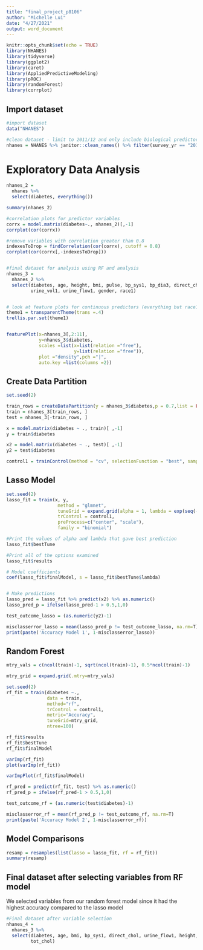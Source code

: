 ```yaml
---
title: "final_project_p8106"
author: "Michelle Lui"
date: "4/27/2021"
output: word_document
---
```


```r
knitr::opts_chunk$set(echo = TRUE)
library(NHANES)
library(tidyverse)
library(ggplot2) 
library(caret)
library(AppliedPredictiveModeling)
library(pROC)
library(randomForest) 
library(corrplot)
```

## Import dataset

```r
#import dataset
data("NHANES")

#clean dataset - limit to 2011/12 and only include biological predictors, dropped some biological predictors due to excess missing data
nhanes = NHANES %>% janitor::clean_names() %>% filter(survey_yr == "2011_12") %>% select(gender, age, race1, weight, height, bmi, pulse:bp_dia3, direct_chol:urine_flow1, diabetes) %>% drop_na()
```

# Exploratory Data Analysis
```r
nhanes_2 = 
  nhanes %>%
  select(diabetes, everything())

summary(nhanes_2) 

#correlation plots for predictor variables
corrx = model.matrix(diabetes~., nhanes_2)[,-1]
corrplot(cor(corrx))

#remove variables with correlation greater than 0.8
indexesToDrop = findCorrelation(cor(corrx), cutoff = 0.8)
corrplot(cor(corrx[,-indexesToDrop]))


#final dataset for analysis using RF and analysis
nhanes_3 = 
  nhanes_2 %>%
  select(diabetes, age, height, bmi, pulse, bp_sys1, bp_dia3, direct_chol, tot_chol,
         urine_vol1, urine_flow1, gender, race1)


# look at feature plots for continuous predictors (everything but race1 and gender)
theme1 = transparentTheme(trans =.4)
trellis.par.set(theme1)


featurePlot(x=nhanes_3[,2:11],
            y=nhanes_3$diabetes,
            scales =list(x=list(relation ="free"),
                         y=list(relation ="free")),
            plot ="density",pch ="|",
            auto.key =list(columns =2))
```


## Create Data Partition

```r
set.seed(2)

train_rows = createDataPartition(y = nhanes_3$diabetes,p = 0.7,list = FALSE)
train = nhanes_3[train_rows, ]
test = nhanes_3[-train_rows, ]

x = model.matrix(diabetes ~ ., train)[ ,-1]
y = train$diabetes

x2 = model.matrix(diabetes ~ ., test)[ ,-1]
y2 = test$diabetes

control1 = trainControl(method = "cv", selectionFunction = "best", sampling = "down")
```

## Lasso Model
```r
set.seed(2)
lasso_fit = train(x, y, 
                   method = "glmnet",
                   tuneGrid = expand.grid(alpha = 1, lambda = exp(seq(-20, 20,length=100))),
                   trControl = control1,
                   preProcess=c("center", "scale"),
                   family = "binomial") 

#Print the values of alpha and lambda that gave best prediction
lasso_fit$bestTune

#Print all of the options examined
lasso_fit$results

# Model coefficients
coef(lasso_fit$finalModel, s = lasso_fit$bestTune$lambda)


# Make predictions
lasso_pred = lasso_fit %>% predict(x2) %>% as.numeric()
lasso_pred_p = ifelse(lasso_pred-1 > 0.5,1,0)

test_outcome_lasso = (as.numeric(y2)-1)

misclasserror_lasso = mean(lasso_pred_p != test_outcome_lasso, na.rm=T)
print(paste('Accuracy Model 1', 1-misclasserror_lasso))

```

## Random Forest
```r
mtry_vals = c(ncol(train)-1, sqrt(ncol(train)-1), 0.5*ncol(train)-1)

mtry_grid = expand.grid(.mtry=mtry_vals)

set.seed(2)
rf_fit = train(diabetes ~., 
               data = train, 
               method="rf", 
               trControl = control1, 
               metric="Accuracy", 
               tuneGrid=mtry_grid, 
               ntree=100)

rf_fit$results
rf_fit$bestTune
rf_fit$finalModel

varImp(rf_fit)
plot(varImp(rf_fit))

varImpPlot(rf_fit$finalModel)

rf_pred = predict(rf_fit, test) %>% as.numeric()
rf_pred_p = ifelse(rf_pred-1 > 0.5,1,0)

test_outcome_rf = (as.numeric(test$diabetes)-1)

misclasserror_rf = mean(rf_pred_p != test_outcome_rf, na.rm=T)
print(paste('Accuracy Model 2', 1-misclasserror_rf))

```

## Model Comparisons
```r
resamp = resamples(list(lasso = lasso_fit, rf = rf_fit)) 
summary(resamp)
```
## Final dataset after selecting variables from RF model
We selected variables from our random forest model since it had the highest accuracy compared to the lasso model
```r
#Final dataset after variable selection
nhanes_4 = 
  nhanes_3 %>%
  select(diabetes, age, bmi, bp_sys1, direct_chol, urine_flow1, height, bp_dia3, pulse, urine_vol1,
         tot_chol)
```


